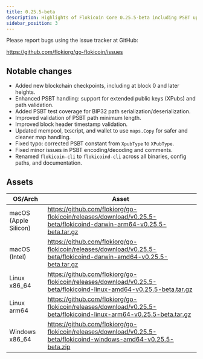 ```yaml
---
title: 0.25.5-beta
description: Highlights of Flokicoin Core 0.25.5-beta including PSBT upgrades, new checkpoints, and renamed CLI downloads.
sidebar_position: 3
---
```


Please report bugs using the issue tracker at GitHub:

https://github.com/flokiorg/go-flokicoin/issues

## Notable changes

- Added new blockchain checkpoints, including at block 0 and later heights.
- Enhanced PSBT handling: support for extended public keys (XPubs) and path validation.
- Added PSBT test coverage for BIP32 path serialization/deserialization.
- Improved validation of PSBT path minimum length.
- Improved block header timestamp validation.
- Updated mempool, txscript, and wallet to use `maps.Copy` for safer and cleaner map handling.
- Fixed typo: corrected PSBT constant from `XpubType` to `XPubType`.
- Fixed minor issues in PSBT encoding/decoding and comments.
- Renamed `flokicoin-cli` to `flokicoind-cli` across all binaries, config paths, and documentation.

## Assets

| OS/Arch | Asset |
| --- | --- |
| macOS (Apple Silicon) | https://github.com/flokiorg/go-flokicoin/releases/download/v0.25.5-beta/flokicoind-darwin-arm64-v0.25.5-beta.tar.gz |
| macOS (Intel) | https://github.com/flokiorg/go-flokicoin/releases/download/v0.25.5-beta/flokicoind-darwin-amd64-v0.25.5-beta.tar.gz |
| Linux x86_64 | https://github.com/flokiorg/go-flokicoin/releases/download/v0.25.5-beta/flokicoind-linux-amd64-v0.25.5-beta.tar.gz |
| Linux arm64 | https://github.com/flokiorg/go-flokicoin/releases/download/v0.25.5-beta/flokicoind-linux-arm64-v0.25.5-beta.tar.gz |
| Windows x86_64 | https://github.com/flokiorg/go-flokicoin/releases/download/v0.25.5-beta/flokicoind-windows-amd64-v0.25.5-beta.zip |
